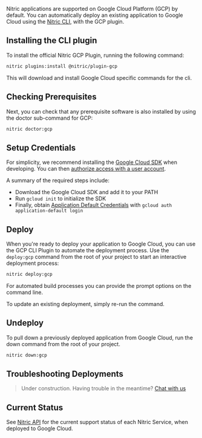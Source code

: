 Nitric applications are supported on Google Cloud Platform (GCP) by default. You can automatically deploy an existing application to Google Cloud using the [Nitric CLI](/docs/reference/cli), with the GCP plugin.

## Installing the CLI plugin

To install the official Nitric GCP Plugin, running the following command:

```bash
nitric plugins:install @nitric/plugin-gcp
```

This will download and install Google Cloud specific commands for the cli.

## Checking Prerequisites

Next, you can check that any prerequisite software is also installed by using the doctor sub-command for GCP:

```bash
nitric doctor:gcp
```

## Setup Credentials

For simplicity, we recommend installing the [Google Cloud SDK](https://cloud.google.com/sdk/docs/install) when developing. You can then [authorize access with a user account](https://cloud.google.com/sdk/docs/authorizing#authorizing_with_a_user_account).

A summary of the required steps include:

- Download the Google Cloud SDK and add it to your PATH
- Run `gcloud init` to initialize the SDK
- Finally, obtain [Application Default Credentials](https://cloud.google.com/sdk/gcloud/reference/auth/application-default) with `gcloud auth application-default login`

## Deploy

When you're ready to deploy your application to Google Cloud, you can use the GCP CLI Plugin to automate the deployment process. Use the `deploy:gcp` command from the root of your project to start an interactive deployment process:

```bash
nitric deploy:gcp
```

For automated build processes you can provide the prompt options on the command line.

To update an existing deployment, simply re-run the command.

## Undeploy

To pull down a previously deployed application from Google Cloud, run the down command from the root of your project.

```bash
nitric down:gcp
```

## Troubleshooting Deployments

> Under construction. Having trouble in the meantime? <a href="https://github.com/nitrictech/nitric/discussions/" target="_blank">Chat with us</a>

## Current Status

See [Nitric API](../concepts/nitric-apis) for the current support status of each Nitric Service, when deployed to Google Cloud.
